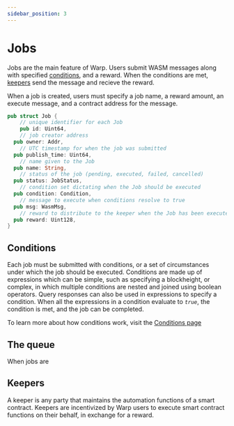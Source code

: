```yaml
---
sidebar_position: 3
---
```


# Jobs

Jobs are the main feature of Warp. Users submit WASM messages along with specified [conditions](#conditions), and a reward. When the conditions are met, [keepers](#keepers) send the message and recieve the reward. 

When a job is created, users must specify a job name, a reward amount, an execute message, and a contract address for the message. 

```rust
pub struct Job {
	// unique identifier for each Job
	pub id: Uint64,
	// job creator address
  pub owner: Addr,
	// UTC timestamp for when the job was submitted
  pub publish_time: Uint64,
	// name given to the Job
  pub name: String,
	// status of the job (pending, executed, failed, cancelled)
  pub status: JobStatus,
	// condition set dictating when the Job should be executed
  pub condition: Condition,
	// message to execute when conditions resolve to true
  pub msg: WasmMsg,
	// reward to distribute to the keeper when the Job has been executed
  pub reward: Uint128,
}
```

## Conditions

Each job must be submitted with conditions, or a set of circumstances under which the job should be executed. Conditions are made up of expressions which can be simple, such as specifying a blockheight, or complex, in which multiple conditions are nested and joined using boolean operators. Query responses can also be used in expressions to specify a condition. When all the expressions  in a condition evaluate to _`true`_, the condition is met, and the job can be completed. 

To learn more about how conditions work, visit the [Conditions page](./condition.mdx)

## The queue

When jobs are 

## Keepers

A keeper is any party that maintains the automation functions of a smart contract. Keepers are incentivized by Warp users to execute smart contract functions on their behalf, in exchange for a reward.
